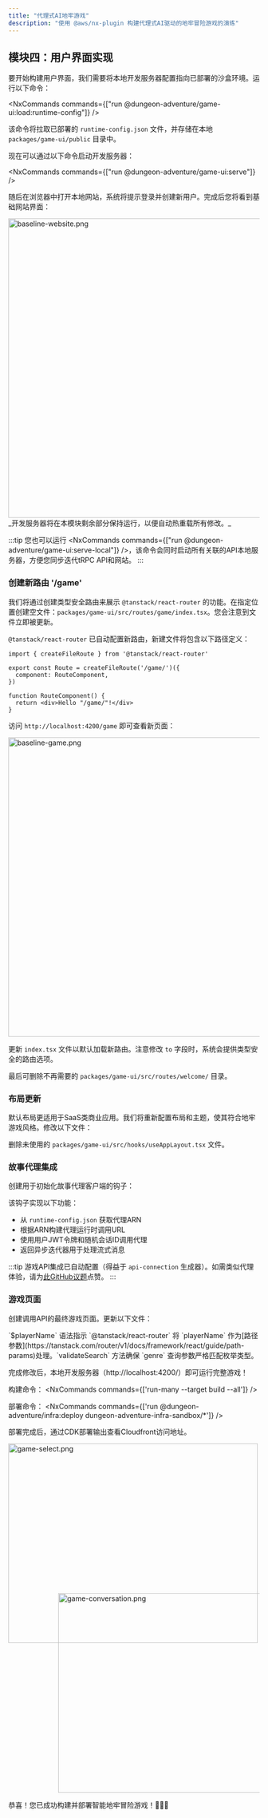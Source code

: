 ```yaml
---
title: "代理式AI地牢游戏"
description: "使用 @aws/nx-plugin 构建代理式AI驱动的地牢冒险游戏的演练"
---
```






## 模块四：用户界面实现

要开始构建用户界面，我们需要将本地开发服务器配置指向已部署的沙盒环境。运行以下命令：

<NxCommands commands={["run @dungeon-adventure/game-ui:load:runtime-config"]} />

该命令将拉取已部署的 `runtime-config.json` 文件，并存储在本地 `packages/game-ui/public` 目录中。

现在可以通过以下命令启动开发服务器：

<NxCommands commands={["run @dungeon-adventure/game-ui:serve"]} />

随后在浏览器中打开本地网站，系统将提示登录并创建新用户。完成后您将看到基础网站界面：

<Image src={baselineWebsitePng} alt="baseline-website.png" width="800" height="600" />

<Aside type="caution">
_开发服务器将在本模块剩余部分保持运行，以便自动热重载所有修改。_
</Aside>

:::tip
您也可以运行 <NxCommands commands={["run @dungeon-adventure/game-ui:serve-local"]} />，该命令会同时启动所有关联的API本地服务器，方便您同步迭代tRPC API和网站。
:::

### 创建新路由 '/game'

我们将通过创建类型安全路由来展示 `@tanstack/react-router` 的功能。在指定位置创建空文件：`packages/game-ui/src/routes/game/index.tsx`。您会注意到文件立即被更新。

`@tanstack/react-router` 已自动配置新路由，新建文件将包含以下路径定义：

```tsx
import { createFileRoute } from '@tanstack/react-router'

export const Route = createFileRoute('/game/')({
  component: RouteComponent,
})

function RouteComponent() {
  return <div>Hello "/game/"!</div>
}
```

访问 `http://localhost:4200/game` 即可查看新页面：

<Image src={baselineGamePng} alt="baseline-game.png" width="800" height="600" />

更新 `index.tsx` 文件以默认加载新路由。注意修改 `to` 字段时，系统会提供类型安全的路由选项。

<Tabs>
<TabItem label="routes/index.tsx">
<E2EDiff before="dungeon-adventure/4/routes/index.tsx.old.template" after="dungeon-adventure/4/routes/index.tsx.template" lang="tsx" />
</TabItem>
</Tabs>

最后可删除不再需要的 `packages/game-ui/src/routes/welcome/` 目录。

### 布局更新

默认布局更适用于SaaS类商业应用。我们将重新配置布局和主题，使其符合地牢游戏风格。修改以下文件：

<Tabs>
<TabItem label="config.ts">
<E2EDiff before="dungeon-adventure/4/config.ts.old.template" after="dungeon-adventure/4/config.ts.template" lang="typescript" />
</TabItem>
<TabItem label="components/AppLayout/index.tsx">
<E2ECode path="dungeon-adventure/4/AppLayout/index.tsx.template" lang="tsx" />
</TabItem>
<TabItem label="styles.css">
<E2ECode path="dungeon-adventure/4/styles.css.template" lang="css" />
</TabItem>
</Tabs>

删除未使用的 `packages/game-ui/src/hooks/useAppLayout.tsx` 文件。

### 故事代理集成

创建用于初始化故事代理客户端的钩子：

<Tabs>
<TabItem label="hooks/useStoryAgent.tsx">
<E2ECode path="dungeon-adventure/4/hooks/useStoryAgent.tsx.template" lang="tsx" />
</TabItem>
</Tabs>

该钩子实现以下功能：
- 从 `runtime-config.json` 获取代理ARN
- 根据ARN构建代理运行时调用URL
- 使用用户JWT令牌和随机会话ID调用代理
- 返回异步迭代器用于处理流式消息

:::tip
游戏API集成已自动配置（得益于 `api-connection` 生成器）。如需类似代理体验，请为[此GitHub议题](https://github.com/awslabs/nx-plugin-for-aws/issues/326)点赞。
:::

### 游戏页面

创建调用API的最终游戏页面。更新以下文件：

<Tabs>
<TabItem label="index.tsx">
<E2ECode path="dungeon-adventure/4/routes/game/index.tsx.template" lang="tsx" />
</TabItem>
<TabItem label="$playerName.tsx">

<E2ECode path="dungeon-adventure/4/routes/game/$playerName.tsx.template" lang="tsx" />

<Aside type="tip">
`$playerName` 语法指示 `@tanstack/react-router` 将 `playerName` 作为[路径参数](https://tanstack.com/router/v1/docs/framework/react/guide/path-params)处理。`validateSearch` 方法确保 `genre` 查询参数严格匹配枚举类型。
</Aside>
</TabItem>
</Tabs>

完成修改后，本地开发服务器（http://localhost:4200/）即可运行完整游戏！

<Drawer title="构建与部署" trigger="您也可以选择构建并部署至Cloudfront">

构建命令：
<NxCommands commands={['run-many --target build --all']} />

部署命令：
<NxCommands commands={['run @dungeon-adventure/infra:deploy dungeon-adventure-infra-sandbox/*']} />

部署完成后，通过CDK部署输出查看Cloudfront访问地址。

</Drawer>

<Image src={gameSelectPng} alt="game-select.png" width="500" height="400" />
<div style="margin-top: -100px; margin-left: 100px;">
<Image src={gameConversationPng} alt="game-conversation.png" width="500" height="400" />
</div>

恭喜！您已成功构建并部署智能地牢冒险游戏！🎉🎉🎉